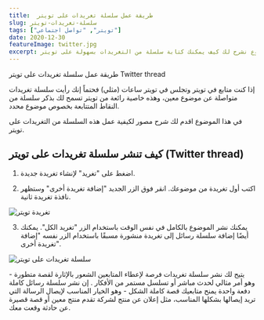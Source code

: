 ```yaml
---
title:  طريقة عمل سلسلة تغريدات على تويتر
slug: سلسلة-تغريدات-تويتر
tags: ["تويتر", "تواصل اجتماعي"]
date: 2020-12-30
featureImage: twitter.jpg
excerpt: في تويتر يمكنك الكتابة عن أي شيء ولكتابة المزيد من التفاصيل عنها فتغريدة واحدة لن تكون كافية لذا في هذا الموضوع نشرح لك كيف يمكنك كتابة سلسلة من التغريدات بسهولة على تويتر
---
```

طريقة عمل سلسلة تغريدات على تويتر Twitter thread

إذا كنت متابع في تويتر وتجلس في تويتر ساعات (مثلي) فحتماً إنك رأيت سلسلة تغريدات متواصلة عن موضوع معين، وهذه خاصية رائعة من تويتر تسمح لك بذكر سلسلة من النقاط المتتابعة بخصوص موضوع محدد.

  

في هذا الموضوع اقدم لك شرح مصور لكيفية عمل هذه السلسلة من التغريدات على تويتر.

  

## كيف تنشر سلسلة تغريدات على تويتر (Twitter thread)

  

1.  اضغط على "تغريد" لإنشاء تغريدة جديدة.
    
2.  اكتب أول تغريدة من موضوعك. انقر فوق الزر الجديد "إضافة تغريدة أخرى" وستظهر نافذة تغريدة ثانية.
    

![تغريدة تويتر](./twitterthread.png)

3.  يمكنك نشر الموضوع بالكامل في نفس الوقت باستخدام الزر "تغريد الكل". يمكنك أيضًا إضافة سلسلة رسائل إلى تغريدة منشورة مسبقًا باستخدام الزر نفسه "إضافة تغريدة أخرى".
    

![سلسلة تغريدات على تويتر](./twitterthreadmorethanonetweet.png)

  

يتيح لك نشر سلسلة تغريدات فرصة لإعطاء المتابعين الشعور بالإثارة لقصة متطورة - وهو أمر مثالي لحدث مباشر أو تسلسل مستمر من الأفكار . إن نشر سلسلة رسائل كاملة دفعة واحدة يمنح متابعيك قصة كاملة الشكل - وهو الخيار المناسب لإيصال الرسالة التي تريد إيصالها بشكلها المناسب، مثل إعلان عن منتج لشركة تقدم منتج معين أو قصة قصيرة عن حادثة وقعت معك.